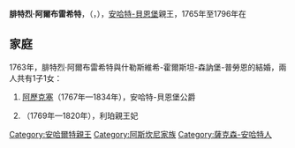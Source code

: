 {{Multiple issues|
{{Expand language|1=en|time=2021-02-24T08:31:26+00:00}}
{{Unreferenced|time=2021-02-24T08:31:26+00:00}}
}}
{{Infobox noble
| name        = 腓特烈·阿爾布雷希特
| image       = FrederickAlbertAnhaltBernburg.jpg
| succession  = 安哈特-貝恩堡親王
| reign       = 1765年 — 1796年
| predecessor = [[維克多·腓特烈_(安哈特-貝恩堡)|維克多·腓特烈]]
| successor   = [[阿歷克塞·腓特烈·克里斯蒂安|阿歷克塞·腓特烈·克里斯蒂安]]
| birth_date  = {{birth date|1735|08|15|df=yes}}
| birth_place = [[貝恩堡|貝恩堡]]
| death_date  = {{death date and age|1796|04|09|1735|08|15|df=yes}}
| death_place = [[巴倫施泰特|巴倫施泰特]]
| noble family= [[阿斯坎尼家族|阿斯坎尼家族]]
| father      = 安哈特-貝恩堡親王[[維克多·腓特烈_(安哈特-貝恩堡)|維克多·腓特烈]]
| mother      = [[布蘭登堡-施韋特的阿爾貝汀|布蘭登堡-施韋特的阿爾貝汀]]
}}
'''腓特烈·阿爾布雷希特'''，（{{lang-de|Friedrich Albrecht}}，{{bd|1735年|8月15日|1796年|4月9日}}），[[安哈尔特-贝恩堡|安哈特-貝恩堡]]親王，1765年至1796年在

== 家庭 ==
1763年，腓特烈·阿爾布雷希特與什勒斯維希-霍爾斯坦-森訥堡-普勞恩的{{le|路易絲·阿爾貝汀 (什勒斯維希-霍爾斯坦-森訥堡-普勞恩)|Louise Albertine of Schleswig-Holstein-Sonderburg-Plön|路易絲·阿爾貝汀}}結婚，兩人共有1子1女：
# [[阿歷克塞·腓特烈·克里斯蒂安|阿歷克塞]]（1767年—1834年），安哈特-貝恩堡公爵
# {{le|安哈特-貝恩堡的保琳|Princess Pauline of Anhalt-Bernburg|保琳}}（1769年—1820年），利珀親王妃

[[Category:安哈爾特親王|Category:安哈爾特親王]]
[[Category:阿斯坎尼家族|Category:阿斯坎尼家族]]
[[Category:薩克森-安哈特人|Category:薩克森-安哈特人]]